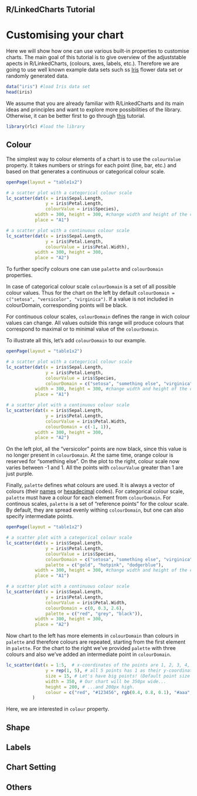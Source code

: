 <script src = "../../src/linked-charts.min.js"></script>
<link rel="stylesheet" type="text/css" href="../../src/linked-charts.css">

## R/LinkedCharts Tutorial
# Customising your chart

Here we will show how one can use various built-in properties to customise charts.
The main goal of this tutorial is to give overview of the adjuststable apects in R/LinkedCharts, 
(colours, axes, labels, etc.). Therefore we are going to use well known example data sets
such ss [Iris](https://en.wikipedia.org/wiki/Iris_flower_data_set) flower data set or randomly 
generated data. 

```r
data("iris") #load Iris data set
head(iris)
```

We assume that you are already familiar with R/LinkedCharts and its main ideas and principles
and want to explore more possibilities of the library. Otherwise, it can be better first to 
go through [this](../oscc/oscc.html) tutorial.

```r
library(rlc) #load the library
```

## Colour

The simplest way to colour elements of a chart is to use the `colourValue` property.
It takes numbers or strings for each point (line, bar, etc.) and based on that generates
a continuous or categorical colour scale.

```r
openPage(layout = "table1x2")

# a scatter plot with a categorical colour scale
lc_scatter(dat(x = iris$Sepal.Length,
               y = iris$Petal.Length,
               colourValue = iris$Species),
           width = 300, height = 300, #change width and height of the chart to 300px
           place = "A1")

# a scatter plot with a continuous colour scale
lc_scatter(dat(x = iris$Sepal.Length,
               y = iris$Petal.Length,
               colourValue = iris$Petal.Width),
           width = 300, height = 300,
           place = "A2")
```
To further specify colours one can use `palette` and `colourDomain` properties. 

In case of categorical colour scale `colourDomain` is a set of all possible colour values.
Thus for the chart on the left by default `colourDomain = c("setosa", "versicolor", "virginica")`.
If a value is not included in colourDomain, corresponding points will be black.

For continuous colour scales, `colourDomain` defines the range in wich colour values can change. All values
outside this range will produce colours that correspond to maximal or to minimal value of the `colourDomain`.

To illustrate all this, let's add `colourDomain` to our example.

```r
openPage(layout = "table1x2")

# a scatter plot with a categorical colour scale
lc_scatter(dat(x = iris$Sepal.Length,
               y = iris$Petal.Length,
               colourValue = iris$Species,
               colourDomain = c("setosa", "something else", "virginica")),
           width = 300, height = 300, #change width and height of the chart to 300px
           place = "A1")

# a scatter plot with a continuous colour scale
lc_scatter(dat(x = iris$Sepal.Length,
               y = iris$Petal.Length,
               colourValue = iris$Petal.Width,
               colourDomain = c(-1, 1)),
           width = 300, height = 300,
           place = "A2")
```

On the left plot, all the "versicolor" points are now black, since this value is no longer present in
`colourDomain`. At the same time, orange colour is reserved for "something else". On the plot to the right,
colour scale now varies between -1 and 1. All the points with `colourValue` greater than 1 are just purple.

Finally, `palette` defines what colours are used. It is always a vector of colours (their 
[names](http://www.stat.columbia.edu/~tzheng/files/Rcolor.pdf) or
[hexadecimal](https://en.wikipedia.org/wiki/Web_colors#HTML_color_names) codes). For categorical colour scale,
`palette` must have a colour for each element from `colourDomain`. For continous scales, `palette` is a set of
"reference points" for the colour scale. By default, they are spread evenly withing `colourDomain`, but one can
also specify intermediate points.

```r
openPage(layout = "table1x2")

# a scatter plot with a categorical colour scale
lc_scatter(dat(x = iris$Sepal.Length,
               y = iris$Petal.Length,
               colourValue = iris$Species,
               colourDomain = c("setosa", "something else", "virginica", "versicolor")),
               palette = c("gold", "hotpink", "dodgerblue"),
           width = 300, height = 300, #change width and height of the chart to 300px
           place = "A1")

# a scatter plot with a continuous colour scale
lc_scatter(dat(x = iris$Sepal.Length,
               y = iris$Petal.Length,
               colourValue = iris$Petal.Width,
               colourDomain = c(0, 0.3, 2.6),
               palette = c("red", "grey", "black")),
           width = 300, height = 300,
           place = "A2")
```
Now chart to the left has more elements in `colourDomain` than colours in `palette` and therefore colours are repeated, 
starting from the first element in `palette`. For the chart to the right we've provided `palette` with three colours
and also we've added an intermediate point in `colourDomain`. 



```r
lc_scatter(dat(x = 1:5,  # x-coordinates of the points are 1, 2, 3, 4, 5
               y = rep(1, 5), # all 5 points has 1 as their y-coordinates
               size = 15, # Let's have big points! (Default point size is 6)
               width = 350, # Our chart will be 350px wide...
               height = 200, # ...and 200px high.
               colour = c("red", "#123456", rgb(0.4, 0.8, 0.1), "#aaa", "some_strange_colour"))
          )
```

Here, we are interested in `colour` property. 

## Shape

## Labels

## Chart Setting

## Others
